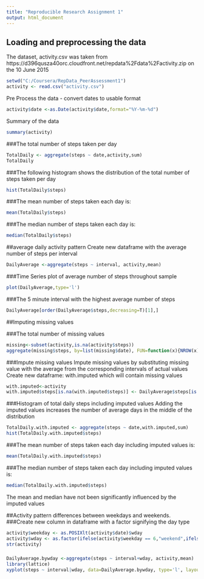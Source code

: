 ```yaml
---
title: "Reproducible Research Assignment 1"
output: html_document
---
```


## Loading and preprocessing the data
The dataset, activity.csv was taken from https://d396qusza40orc.cloudfront.net/repdata%2Fdata%2Factivity.zip on the 10 June 2015

```r
setwd("C:/Coursera/RepData_PeerAssessment1")
activity <- read.csv("activity.csv")
```
Pre Process the data - convert dates to usable format
```r
activity$date <-as.Date(activity$date,format="%Y-%m-%d")
```
Summary of the data
```r
summary(activity)
```

###The total number of steps taken per day
```r
TotalDaily <- aggregate(steps ~ date,activity,sum)
TotalDaily
```

###The following histogram shows the distribution of the total number of steps taken per day
```r
hist(TotalDaily$steps)
```

###The mean number of steps taken each day is:
```r
mean(TotalDaily$steps)
```

###The median number of steps taken each day is:
```r
median(TotalDaily$steps)
```

##average daily activity pattern
Create new dataframe with the average number of steps per interval
```r
DailyAverage <-aggregate(steps ~ interval, activity,mean)
```

###Time Series plot of average number of steps throughout sample
```r
plot(DailyAverage,type='l')
```

###The 5 minute interval with the highest average number of steps
```r
DailyAverage[order(DailyAverage$steps,decreasing=T)[1],]
```

##Imputing missing values

###The total number of missing values
```r
missing<-subset(activity,is.na(activity$steps))
aggregate(missing$steps, by=list(missing$date), FUN=function(x){NROW(x)})
```

###Impute missing values
Impute missing values by substituting missing value with the average from the corresponding intervals of actual values
Create new dataframe: with.imputed which will contain missing values
```r
with.imputed<-activity
with.imputed$steps[is.na(with.imputed$steps)] <- DailyAverage$steps[is.na(with.imputed$steps)]
```

###Histogram of total daily steps including imputed values
Adding the imputed values increases the number of average days in the middle of the distribution
```r
TotalDaily.with.imputed <- aggregate(steps ~ date,with.imputed,sum)
hist(TotalDaily.with.imputed$steps)
```

###The mean number of steps taken each day including imputed values is:
```r
mean(TotalDaily.with.imputed$steps)
```

###The median number of steps taken each day including imputed values is:
```r
median(TotalDaily.with.imputed$steps)
```
The mean and median have not been significantly influenced by the imputed values

##Activity pattern differences between weekdays and weekends.
###Create new column in dataframe with a factor signifying the day type
```r
activity$weekday <- as.POSIXlt(activity$date)$wday
activity$wday <- as.factor(ifelse(activity$weekday == 6,"weekend",ifelse(activity$weekday == 0,"weekend", "weekday")))
str(activity)
```

###
```r
DailyAverage.bywday <-aggregate(steps ~ interval+wday, activity,mean)
library(lattice)
xyplot(steps ~ interval|wday, data=DailyAverage.bywday, type='l', layout=c(1,2)  )
```